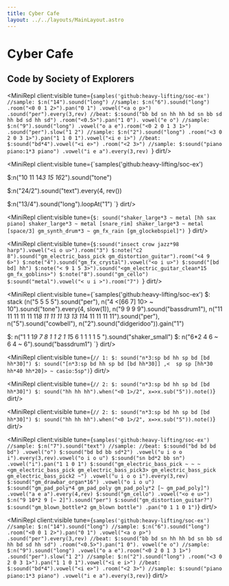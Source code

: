```yaml
---
title: Cyber Cafe
layout: ../../layouts/MainLayout.astro
---
```



# Cyber Cafe
## Code by Society of Explorers

<MiniRepl client:visible tune={`samples('github:heavy-lifting/soc-ex')
//sample:
$:n("14").sound("long")
//sample:
$:n("6").sound("long")
.room("<0 0 1 2>").pan("0 1")
.vowel("<a o p>")
.sound("per").every(3,rev)
//beat:
$:sound("bb bd sn hh hh bd sn bb sd hh bd sd hh sd")
.room("<0.5>").pan("1 0"). vowel("e o")
//sample:
$:n("9").sound("long")
.vowel("o a e").room("<0 2 0 1 3 1>")
.sound("per").slow("1 2")
//sample:
$:n("2").sound("long")
.room("<3 0 2 0 3 1>").pan("1 1 0 1").vowel("<i e i>")
//beat:
$:sound("bd*4").vowel("<i e>")
.room("<2 3>")
//sample:
$:sound("piano piano:1*3 piano")
.vowel("i e a").every(3,rev)
`} dirt/>

<MiniRepl client:visible tune={`samples('github:heavy-lifting/soc-ex')

$:n("10 11 14*3 15 16*2").sound("tone")

$:n("24/2").sound("text").every(4, rev())

$:n("13/4").sound("long").loopAt("1")
`} dirt/>

<MiniRepl client:visible tune={`$: sound("shaker_large*3 ~ metal [hh sax piano] shaker_large*3 ~ metal [snare_rim] shaker_large*3 ~ metal [space/3] gm_synth_drum*3 ~ gm_fx_rain [gm_glockebspiel]")
`} dirt/>

<MiniRepl client:visible tune={`$:sound("insect crow jazz*98 harp").vowel("<i o u>").room("3")
$:note("c2 8").sound("gm_electric_bass_pick gm_distortion_guitar").room("<4 9 6>")
$:note("4").sound("gm_fx_crystal").vowel("<o i u>")
$:sound("[bd bd] hh")
$:note("< 9 1 5 3>").sound("<gm_electric_guitar_clean*15 gm_fx_goblins>")
$:note("8").sound("gm_cello")
$:sound("metal").vowel("< u i >").room("7")
`} dirt/>

<MiniRepl client:visible tune={`samples('github:heavy-lifting/soc-ex')
$: stack  (n("5 5 5 5").sound("per"),
       n("4 <[66 7] 10> ~ 10").sound("tone").every(4, slow(1)),
       n("9 9 9 9").sound("bassdrum1"),
       n("11 11 11 11 11 11*8 11 11 11 13 13 11*4 11 11 11 11").sound("per"),
       n("5").sound("cowbell"),
       n("2").sound("didgeridoo")).gain("1")

 $: n("1 1 1*9 7 8 1 1 2 1 1*5 6 1 1 1 1 5 ").sound("shaker_small")
 $: n("6*2 4 6 ~ 6 4 ~ 6").sound("bassdrum1")
`} dirt/>

<MiniRepl client:visible tune={`
// 1:
$: sound("n*3:sp bd hh sp bd [bd hh*30]")
$: sound("[n*3:sp bd hh sp bd [bd hh*30]] ,<  sp sp [hh*30 hh*40 hh*20]> ~ casio:5sp")
`} dirt/>


<MiniRepl client:visible tune={`
// 2:
$: sound("n*3:sp bd hh sp bd [bd hh*30]")
$: sound("hh hh hh").when("<0 1>/2", x=>x.sub("5")).note()
`} dirt/>


<MiniRepl client:visible tune={`
// 2:
$: sound("n*3:sp bd hh sp bd [bd hh*30]")
$: sound("hh hh hh").when("<0 1>/2", x=>x.sub("5")).note()
`} dirt/>


<MiniRepl client:visible tune={`
samples('github:heavy-lifting/soc-ex')
//sample:
$:n("7").sound("text")
//sample:
//beat:
$:sound("bd bd bd bd")
.vowel("o")
$:sound("bd bd bb sd*2")
.vowel("u i o o i").every(3,rev).vowel("o i o u")
$:sound("sn bd*2 bb sn")
.vowel("i").pan("1 1 0 1")
$:sound("gm_electric_bass_pick ~ ~ ~ <gm_electric_bass_pick gm_electric_bass_pick3> gm_electric_bass_pick gm_electric_bass_pick2 ~")
.vowel("u i o o i").every(3,rev)
$:sound("gm_drawbar_organ*16")
.vowel("o i o u")
$:sound("gm_pad_poly*4 gm_pad_poly gm_pad_poly*2 [~ gm_pad_poly]")
.vowel("a e a").every(4,rev)
$:sound("gm_cello")
.vowel("<o e u>")
$:n("9 10*2 9 [~ 2]").sound("per")
$:sound("gm_distortion_guitar?")
$:sound("gm_blown_bottle*2 gm_blown bottle")
.pan("0 1 1 0 1")
`} dirt/>

<MiniRepl client:visible tune={`
samples('github:heavy-lifting/soc-ex')
//sample:
$:n("14").sound("long")
//sample:
$:n("6").sound("long")
.room("<0 0 1 2>").pan("0 1")
.vowel("<a o p>")
.sound("per").every(3,rev)
//beat:
$:sound("bb bd sn hh hh bd sn bb sd hh bd sd hh sd")
.room("<0.5>").pan("1 0"). vowel("e o")
//sample:
$:n("9").sound("long")
.vowel("o a e").room("<0 2 0 1 3 1>")
.sound("per").slow("1 2")
//sample:
$:n("2").sound("long")
.room("<3 0 2 0 3 1>").pan("1 1 0 1").vowel("<i e i>")
//beat:
$:sound("bd*4").vowel("<i e>")
.room("<2 3>")
//sample:
$:sound("piano piano:1*3 piano")
.vowel("i e a").every(3,rev)
`} dirt/>
